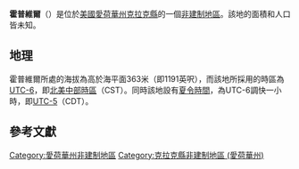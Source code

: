 {{noteTA
|G1=USState
|G2=地名
|G3=Unit
}}
{{Infobox settlement
|official_name            = 霍普維爾
|native_name = Hopeville
|settlement_type          = [[非建制地區|非建制地區]]
|image_skyline            = 
|imagesize                = 
|image_map                = 
|mapsize                  = 
|pushpin_map              = USA Iowa
|pushpin_label            = 霍普維爾
|pushpin_label_position   = top
|pushpin_map_caption      = 霍普維爾在愛荷華州的位置
|subdivision_type         = [[世界政區索引|國家]]
|subdivision_type1        = [[美国州份|州份]]
|subdivision_type2        = [[愛荷華州行政区划|縣]]
|subdivision_name         = [[美国|美国]]
|subdivision_name1        = [[愛荷華州|愛荷華州]]
|subdivision_name2        = [[克拉克縣_(愛荷華州)|克拉克縣]]
|elevation_ft             = 1191
|elevation_m              = 363
|area_total_km2           = 
|area_total_sq_mi         = 
|area_land_km2            = 
|area_land_sq_mi          = 
|area_water_km2           = 
|area_water_sq_mi         = 
|population_as_of         = 2010
|population_footnotes     = 
|population_total         = 
|population_metro         = 
|population_density_km2   = auto
|population_density_sq_mi = auto
|timezone                 = [[北美中部时区|北美中部时区]]
|utc_offset               = -6
|coordinates              = {{coord|40|56|34|N|93|59|48|W|display=inline,title}}
| coor_pinpoint           = 
| coordinates_footnotes   = 
|timezone_DST             = CDT
|utc_offset_DST           = -5
|postal_code_type         = [[美國郵區編號|郵區編號]]
|postal_code              = 
|area_code                = {{link-en|电话区号641|Area code 641|641}}
|blank_name = [[地名信息系统|GNIS ID]]
|blank_info = 457651<ref name="GNIS">{{cite gnis|457651|Hopeville}}</ref>
}}
'''霍普維爾'''（{{lang-en|Hopeville}}）是位於[[美國|美國]][[愛荷華州|愛荷華州]][[克拉克縣_(愛荷華州)|克拉克縣]]的一個[[非建制地區|非建制地區]]。該地的面積和人口皆未知。

== 地理 ==
霍普維爾所處的海拔為高於海平面363米（即1191英呎），而該地所採用的時區為[[UTC-6|UTC-6]]，即[[北美中部時區|北美中部時區]]（CST）。同時該地設有[[夏令時間|夏令時間]]，為UTC-6調快一小時，即[[UTC-5|UTC-5]]（CDT）。

== 參考文獻 ==
{{reflist}}

{{克拉克縣 (愛荷華州)}}

{{DEFAULTSORT:Hopeville}}
[[Category:愛荷華州非建制地區|Category:愛荷華州非建制地區]]
[[Category:克拉克縣非建制地區_(愛荷華州)|Category:克拉克縣非建制地區 (愛荷華州)]]

{{Iowa-geo-stub}}
